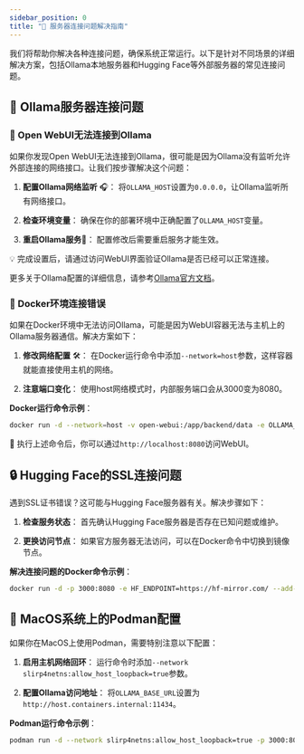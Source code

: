 ```yaml
---
sidebar_position: 0
title: "🚧 服务器连接问题解决指南"
---
```


我们将帮助你解决各种连接问题，确保系统正常运行。以下是针对不同场景的详细解决方案，包括Ollama本地服务器和Hugging Face等外部服务器的常见连接问题。

## 🌟 Ollama服务器连接问题

### 🚀 Open WebUI无法连接到Ollama

如果你发现Open WebUI无法连接到Ollama，很可能是因为Ollama没有监听允许外部连接的网络接口。让我们按步骤解决这个问题：

1. **配置Ollama网络监听** 🎧：
   将`OLLAMA_HOST`设置为`0.0.0.0`，让Ollama监听所有网络接口。

2. **检查环境变量**：
   确保在你的部署环境中正确配置了`OLLAMA_HOST`变量。

3. **重启Ollama服务**🔄：
   配置修改后需要重启服务才能生效。

💡 完成设置后，请通过访问WebUI界面验证Ollama是否已经可以正常连接。

更多关于Ollama配置的详细信息，请参考[Ollama官方文档](https://github.com/ollama/ollama/blob/main/docs/faq.md#setting-environment-variables-on-linux)。

### 🐳 Docker环境连接错误

如果在Docker环境中无法访问Ollama，可能是因为WebUI容器无法与主机上的Ollama服务器通信。解决方案如下：

1. **修改网络配置** 🛠️：
   在Docker运行命令中添加`--network=host`参数，这样容器就能直接使用主机的网络。

2. **注意端口变化**：
   使用host网络模式时，内部服务端口会从3000变为8080。

**Docker运行命令示例**：
```bash
docker run -d --network=host -v open-webui:/app/backend/data -e OLLAMA_BASE_URL=http://127.0.0.1:11434 --name open-webui --restart always ghcr.io/open-webui/open-webui:main
```
🔗 执行上述命令后，你可以通过`http://localhost:8080`访问WebUI。

## 🔒 Hugging Face的SSL连接问题

遇到SSL证书错误？这可能与Hugging Face服务器有关。解决步骤如下：

1. **检查服务状态**：
   首先确认Hugging Face服务器是否存在已知问题或维护。

2. **更换访问节点**：
   如果官方服务器无法访问，可以在Docker命令中切换到镜像节点。

**解决连接问题的Docker命令示例**：
```bash
docker run -d -p 3000:8080 -e HF_ENDPOINT=https://hf-mirror.com/ --add-host=host.docker.internal:host-gateway -v open-webui:/app/backend/data --name open-webui --restart always ghcr.io/open-webui/open-webui:main
```

## 🍏 MacOS系统上的Podman配置

如果你在MacOS上使用Podman，需要特别注意以下配置：

1. **启用主机网络回环**：
   运行命令时添加`--network slirp4netns:allow_host_loopback=true`参数。

2. **配置Ollama访问地址**：
   将`OLLAMA_BASE_URL`设置为`http://host.containers.internal:11434`。

**Podman运行命令示例**：
```bash
podman run -d --network slirp4netns:allow_host_loopback=true -p 3000:8080 -e OLLAMA_BASE_URL=http://host.containers.internal:11434 -v open-webui:/app/backend/data --name open-webui --restart always ghcr.io/open-webui/open-webui:main
```

